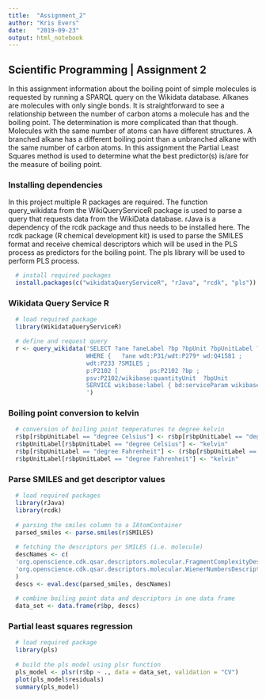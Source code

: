 ---
title:  "Assignment_2"
author: "Kris Evers"
date:   "2019-09-23"
output: html_notebook
---

## Scientific Programming | Assignment 2

In this assignment information about the boiling point of simple molecules is requested by running a SPARQL query on the Wikidata database. Alkanes are molecules with only single bonds. It is straightforward to see a relationship between the number of carbon atoms a molecule has and the boiling point. The determination is more complicated than that though. Molecules with the same number of atoms can have different structures. A branched alkane has a different boiling point than a unbranched alkane with the same number of carbon atoms. In this assignment the Partial Least Squares method is used to determine what the best predictor(s) is/are for the measure of boiling point.

### Installing dependencies

In this project multiple R packages are required. The function query_wikidata from the WikiQueryServiceR package is used to parse a query that requests data from the WikiData database. rJava is a dependency of the rcdk package and thus needs to be installed here. The rcdk package (R chemical development kit) is used to parse the SMILES format and receive chemical descriptors which will be used in the PLS process as predictors for the boiling point. The pls library will be used to perform PLS process.

```{r library, echo = FALSE, error=FALSE}
  # install required packages
  install.packages(c("wikidataQueryServiceR", "rJava", "rcdk", "pls"))
```

### Wikidata Query Service R

```{r query}
  # load required package
  library(WikidataQueryServiceR)

  # define and request query
  r <- query_wikidata('SELECT ?ane ?aneLabel ?bp ?bpUnit ?bpUnitLabel ?SMILES 
                      WHERE {   ?ane wdt:P31/wdt:P279* wd:Q41581 ;   
                      wdt:P233 ?SMILES ;     
                      p:P2102 [         ps:P2102 ?bp ;           
                      psv:P2102/wikibase:quantityUnit  ?bpUnit         ] .   
                      SERVICE wikibase:label { bd:serviceParam wikibase:language "[AUTO_LANGUAGE],en". } } 
                      ')
```

### Boiling point conversion to kelvin

```{r bp conversion}
  # conversion of boiling point temperatures to degree kelvin
  r$bp[r$bpUnitLabel == "degree Celsius"] <- r$bp[r$bpUnitLabel == "degree Celsius"] + 273.15
  r$bpUnitLabel[r$bpUnitLabel == "degree Celsius"] <- "kelvin"
  r$bp[r$bpUnitLabel == "degree Fahrenheit"] <- (r$bp[r$bpUnitLabel == "degree Fahrenheit"]-32)*5/9 + 273.15
  r$bpUnitLabel[r$bpUnitLabel == "degree Fahrenheit"] <- "kelvin"
```

### Parse SMILES and get descriptor values

```{r smiles}
  # load required packages
  library(rJava)
  library(rcdk)
  
  # parsing the smiles column to a IAtomContainer
  parsed_smiles <- parse.smiles(r$SMILES)
  
  # fetching the descriptors per SMILES (i.e. molecule)
  descNames <- c(
  'org.openscience.cdk.qsar.descriptors.molecular.FragmentComplexityDescriptor',
  'org.openscience.cdk.qsar.descriptors.molecular.WienerNumbersDescriptor'
  )
  descs <- eval.desc(parsed_smiles, descNames)
  
  # combine boiling point data and descriptors in one data frame
  data_set <- data.frame(r$bp, descs)
```

### Partial least squares regression

```{r pls}
  # load required package
  library(pls)
  
  # build the pls model using plsr function 
  pls_model <- plsr(r$bp ~ ., data = data_set, validation = "CV")
  plot(pls_model$residuals)
  summary(pls_model)
```
